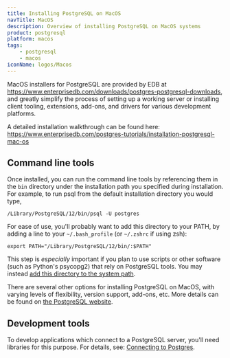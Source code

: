 ```yaml
---
title: Installing PostgreSQL on MacOS
navTitle: MacOS
description: Overview of installing PostgreSQL on MacOS systems
product: postgresql
platform: macos
tags:
    - postgresql
    - macos
iconName: logos/Macos
---
```


MacOS installers for PostgreSQL are provided by EDB at <https://www.enterprisedb.com/downloads/postgres-postgresql-downloads>, and greatly simplify the process of setting up a working server or installing client tooling, extensions, add-ons, and drivers for various development platforms.

A detailed installation walkthrough can be found here: <https://www.enterprisedb.com/postgres-tutorials/installation-postgresql-mac-os>

## Command line tools

Once installed, you can run the command line tools by referencing them in the `bin` directory under the installation path you specified during installation. For example, to run psql from the default installation directory you would type,

```shell
/Library/PostgreSQL/12/bin/psql -U postgres
```

For ease of use, you'll probably want to add this directory to your PATH, by adding a line to your `~/.bash_profile` (or `~/.zshrc` if using zsh):

```shell
export PATH="/Library/PostgreSQL/12/bin/:$PATH"
```

This step is *especially* important if you plan to use scripts or other software (such as Python's psycopg2) that rely on PostgreSQL tools. You may instead [add this directory to the system path](https://apple.stackexchange.com/questions/106355/setting-the-system-wide-path-environment-variable-in-mavericks/106814#106814).

There are several other options for installing PostgreSQL on MacOS, with varying levels of flexibility, version support, add-ons, etc. More details can be found on [the PostgreSQL website](https://www.postgresql.org/download/macosx/).

## Development tools

To develop applications which connect to a PostgreSQL server, you'll need libraries for this purpose. For details, see: [Connecting to Postgres](/postgresql_journey/04_developing/connecting_to_postgres).
